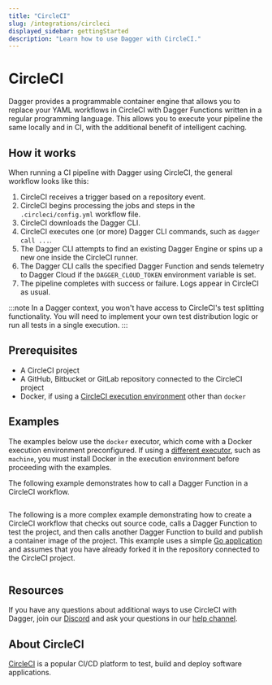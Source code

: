 ```yaml
---
title: "CircleCI"
slug: /integrations/circleci
displayed_sidebar: gettingStarted
description: "Learn how to use Dagger with CircleCI."
---
```


# CircleCI

Dagger provides a programmable container engine that allows you to replace your YAML workflows in CircleCI with Dagger Functions written in a regular programming language. This allows you to execute your pipeline the same locally and in CI, with the additional benefit of intelligent caching.

## How it works

When running a CI pipeline with Dagger using CircleCI, the general workflow looks like this:

1. CircleCI receives a trigger based on a repository event.
1. CircleCI begins processing the jobs and steps in the `.circleci/config.yml` workflow file.
1. CircleCI downloads the Dagger CLI.
1. CircleCI executes one (or more) Dagger CLI commands, such as `dagger call ...`.
1. The Dagger CLI attempts to find an existing Dagger Engine or spins up a new one inside the CircleCI runner.
1. The Dagger CLI calls the specified Dagger Function and sends telemetry to Dagger Cloud if the `DAGGER_CLOUD_TOKEN` environment variable is set.
1. The pipeline completes with success or failure. Logs appear in CircleCI as usual.

:::note
In a Dagger context, you won't have access to CircleCI's test splitting functionality. You will need to implement your own test distribution logic or run all tests in a single execution.
:::

## Prerequisites

- A CircleCI project
- A GitHub, Bitbucket or GitLab repository connected to the CircleCI project
- Docker, if using a [CircleCI execution environment](https://circleci.com/docs/executor-intro) other than `docker`

## Examples

The examples below use the `docker` executor, which come with a Docker execution environment preconfigured. If using a [different executor](https://circleci.com/docs/executor-intro), such as `machine`, you must install Docker in the execution environment before proceeding with the examples.

The following example demonstrates how to call a Dagger Function in a CircleCI workflow.

```yaml title=".circleci/config.yml" file=./snippets/circle-hello.yml
```

The following is a more complex example demonstrating how to create a CircleCI workflow that checks out source code, calls a Dagger Function to test the project, and then calls another Dagger Function to build and publish a container image of the project. This example uses a simple [Go application](https://github.com/kpenfound/greetings-api) and assumes that you have already forked it in the repository connected to the CircleCI project.

```yaml title=".circleci/config.yml" file=./snippets/circle-test-build.yml
```

## Resources

If you have any questions about additional ways to use CircleCI with Dagger, join our [Discord](https://discord.gg/dagger-io) and ask your questions in our [help channel](https://discord.com/channels/707636530424053791/1030538312508776540).

## About CircleCI

[CircleCI](https://circleci.com/) is a popular CI/CD platform to test, build and deploy software applications.
